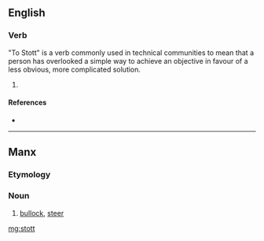 {{also|Stott|stött}}
==English==

===Verb===
{{en-verb|stotts|stottin|stotted}}

"To Stott" is a verb commonly used in technical communities to mean that a person has overlooked a simple way to achieve an objective in favour of a less obvious, more complicated solution.

# {{lb|en|Geordie}} {{alternative spelling of|stot|lang=en}}

====References====
* {{R:Todds Geordie 1977}}

----

==Manx==

===Etymology===
{{rfe|lang=gv}}

===Noun===
{{gv-noun|m|stitt|stitt}}

# [[bullock]], [[steer]]

{{catlangcode|gv|Cattle}}

[[mg:stott]]